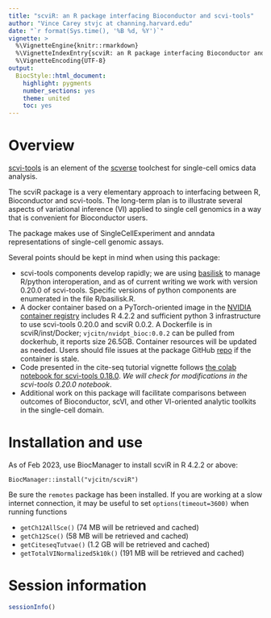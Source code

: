 ```yaml
---
title: "scviR: an R package interfacing Bioconductor and scvi-tools"
author: "Vince Carey stvjc at channing.harvard.edu"
date: "`r format(Sys.time(), '%B %d, %Y')`"
vignette: >
  %\VignetteEngine{knitr::rmarkdown}
  %\VignetteIndexEntry{scviR: an R package interfacing Bioconductor and scvi-tools}
  %\VignetteEncoding{UTF-8}
output:
  BiocStyle::html_document:
    highlight: pygments
    number_sections: yes
    theme: united
    toc: yes
---
```


# Overview

[scvi-tools](https://scvi-tools.org/) is
an element of the [scverse](https://scverse.org/) toolchest for
single-cell omics data analysis.

The scviR package is a very elementary approach to interfacing
between R, Bioconductor and scvi-tools.  The long-term plan is to
illustrate several aspects of variational inference (VI) applied to single
cell genomics in a way
that is convenient for Bioconductor users.

The package makes use of SingleCellExperiment and anndata
representations of single-cell genomic assays.

Several points should be kept in mind when using this package:

- scvi-tools components develop rapidly; we are
using [basilisk](https://bioconductor.org/packages/basilisk)
to manage R/python interoperation, and as of current
writing we work with version 0.20.0 of scvi-tools.  Specific
versions of python components are enumerated in the file R/basilisk.R.
- A docker container based on a PyTorch-oriented image in
the [NVIDIA container registry](nvcr.io/nvidia/pytorch:22.12-py3) includes
R 4.2.2 and sufficient python 3 infrastructure to use scvi-tools 0.20.0
and scviR 0.0.2.  A Dockerfile is in scviR/inst/Docker;
`vjcitn/nvidpt_bioc:0.0.2` can be pulled from dockerhub, it reports
size 26.5GB.  Container resources will be updated as needed.  Users
should file issues at the package GitHub [repo](https://github.com/vjcitn/scviR)
if the container is stale.
- Code presented in the cite-seq tutorial
vignette follows [the colab notebook
for scvi-tools 0.18.0](https://colab.research.google.com/github/scverse/scvi-tutorials/blob/0.18.0/totalVI.ipynb).  *We will check for modifications in the scvi-tools 0.20.0 notebook*.
- Additional work on this package will facilitate comparisons between
outcomes of Bioconductor, scVI, and other VI-oriented analytic toolkits in the
single-cell domain.

# Installation and use

As of Feb 2023, use BiocManager to install scviR in R 4.2.2 or above:
```
BiocManager::install("vjcitn/scviR")
```
Be sure the `remotes` package has been installed.  If you are working at a slow
internet connection, it may be useful to set `options(timeout=3600)` when running 
functions 

- `getCh12AllSce()` (74 MB will be retrieved and cached)
- `getCh12Sce()` (58 MB will be retrieved and cached)
- `getCiteseqTutvae()` (1.2 GB will be retrieved and cached)
- `getTotalVINormalized5k10k()` (191 MB will be retrieved and cached)


# Session information

```r
sessionInfo()
```
